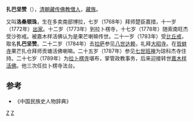 '''扎巴坚赞'''（{{bd|1762年||1836年||catIdx=Z}}），[[清朝|清朝]][[藏传佛教|藏传佛教]][[僧人|僧人]]，[[藏族|藏族]]。

又叫'''洛桑顿珠'''，生在多卖南部博拉，七岁（1768年）拜师楚臣嘉措，十一岁（1772年）[[出家|出家]]。十二岁（1773年）到拉卜楞寺，十七岁（1778年）随索南旺杰受沙弥戒。被嘉木样活佛认为是果芒喇嘛传世。二十一岁（1783年）受[[比丘戒|比丘戒]]，取名'''扎巴坚赞'''。二十二岁（1784年）去[[拉萨|拉萨]]参见[[八世达赖|八世达赖]]，礼拜[[大昭寺|大昭寺]]。在[[哲蚌寺|哲蚌寺]]果芒扎仓拜师贡塘活佛喇嘛。二十五岁（1787年）参见[[七世班禅|七世班禅]]为琼科杰寺住持。二十七岁（1789年）为[[拉卜楞寺|拉卜楞寺]]堪布，掌管政教事务，后来迎接转世[[嘉木样活佛|嘉木样活佛]]。他三次任拉卜楞寺法台。

==参考==
*《中国民族史人物辞典》
[[Category:清朝藏传佛教人物|Z]]
[[Category:藏族人|Z]]